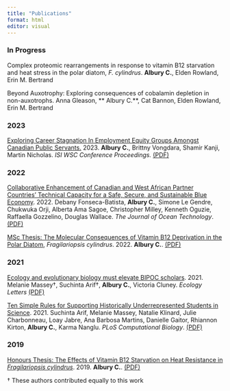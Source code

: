 ```yaml
---
title: "Publications"
format: html
editor: visual
---
```


### In Progress

Complex proteomic rearrangements in response to vitamin B12 starvation and heat stress in the polar diatom, *F. cylindrus*. **Albury C.**, Elden Rowland, Erin M. Bertrand

Beyond Auxotrophy: Exploring consequences of cobalamin depletion in non-auxotrophs. Anna Gleason, ** Albury C.**, Cat Bannon, Elden Rowland, Erin M. Bertrand

### 2023

[Exploring Career Stagnation In Employment Equity Groups Amongst Canadian Public Servants.](https://www.isi2023.org/abstracts/submission/617/view/) 2023. **Albury C.**, Brittny Vongdara, Shamir Kanji, Martin Nicholas. *ISI WSC Conference Proceedings.* [(PDF)](https://www.isi2023.org/media/abstracts/ottawa-2023_a4304726a4ffc04552129532cf656303.pdf)

### 2022

[Collaborative Enhancement of Canadian and West African Partner Countries' Technical Capacity for a Safe, Secure, and Sustainable Blue Economy](https://www.thejot.net/article-preview/?show_article_preview=1389). 2022. Debany Fonseca-Batista, **Albury C.**, Simone Le Gendre, Chukwuka Orji, Alberta Ama Sagoe, Christopher Milley, Kenneth Oguzie, Raffaella Gozzelino, Douglas Wallace. *The Journal of Ocean Technology*. [(PDF)](https://www.thejot.net/article-preview/?show_article_preview=1389&jot_download_article=1389)

[MSc Thesis: The Molecular Consequences of Vitamin B12 Deprivation in the Polar Diatom](https://dalspace.library.dal.ca/handle/10222/81567), *Fragilariopsis cylindrus*. 2022. **Albury C.**. [(PDF)](https://dalspace.library.dal.ca/bitstream/handle/10222/81567/CatalinaAlbury2022.pdf?sequence=1&isAllowed=y)

### 2021

[Ecology and evolutionary biology must elevate BIPOC scholars](https://onlinelibrary.wiley.com/doi/abs/10.1111/ele.13716). 2021. Melanie Massey†, Suchinta Arif†, **Albury C.**, Victoria Cluney. *Ecology Letters* [(PDF)](https://onlinelibrary.wiley.com/doi/epdf/10.1111/ele.13716)

[Ten Simple Rules for Supporting Historically Underrepresented Students in Science](https://journals.plos.org/ploscompbiol/article?id=10.1371/journal.pcbi.1009313). 2021. Suchinta Arif, Melanie Massey, Natalie Klinard, Julie Charbonneau, Loay Jabre, Ana Barbosa Martins, Danielle Gaitor, Rhiannon Kirton, **Albury C.**, Karma Nanglu. *PLoS Computational Biology*. [(PDF)](https://journals.plos.org/ploscompbiol/article/file?id=10.1371/journal.pcbi.1009313&type=printable)

### 2019

[Honours Thesis: The Effects of Vitamin B12 Starvation on Heat Resistance in *Fragilariopsis cylindrus*](https://www.researchgate.net/publication/336720705_Effects_of_Vitamin_B12_Starvation_on_Heat_Resistance_in_Fragilariopsis_Cylindrus). 2019. **Albury C.**. [(PDF)](https://www.researchgate.net/publication/360068994_The_Molecular_Consequences_of_Vitamin_B12_Deprivation_in_the_Polar_Diatom_Fragilariopsis_cylindrus)

† These authors contributed equally to this work

